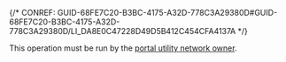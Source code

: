 

{/* CONREF: GUID-68FE7C20-B3BC-4175-A32D-778C3A29380D#GUID-68FE7C20-B3BC-4175-A32D-778C3A29380D/LI_DA8E0C47228D49D5B412C454CFA4137A  */}

This operation must be run by the [portal utility network owner](https://pro.arcgis.com/en/pro-app/latest/help/data/utility-network/utility-network-vocabulary.htm#ESRI_SECTION1_E0A7A409177A465EB2E0348C66C4910C).
